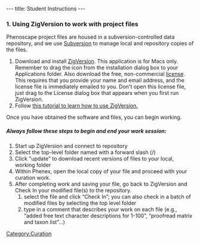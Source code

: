 ---
title: Student Instructions
---

===1. Using ZigVersion to work with project files ===

Phenoscape project files  are housed in a subversion-controlled data repository, and we use [http://sourceforge.net/svn/?group_id=224046/ Subversion] to manage local and repository copies of the files. 

# Download and install [http://zigversion.com/ ZigVersion]. This application is for Macs only. Remember to drag the icon from the installation dialog box to your Applications folder.  Also download the free, non-commercial [http://zigversion.com/ license]. This requires that you provide your name and email address, and the license file is immediately emailed to you.  Don't open this license file, just drag to the License dialog box that appears when you first run ZigVersion.
# Follow [[Data Repository Access Instructions| this tutorial to learn how to use ZigVersion.]]

Once you have obtained the software and files, you can begin working.  

===== ''Always follow these steps to begin and end your work session:'' =====

#	Start up ZigVersion and connect to repository
#	Select the top-level folder named with a forward slash (/)
#	Click "update" to download recent versions of files to your local, working folder
#	Within Phenex, open the local copy of your file and proceed with your curation work.
#	After completing work and saving your file, go back to ZigVersion and Check In your modified file(s) to the repository. 
##	select the file and click “Check In”; you can also check in a batch of modified files by selecting the top level folder
##	type in a comment that describes your work on each file (e.g., “added free text character descriptions for 1-100”, “proofread matrix and taxon list”…)

[[Category:Curation]]